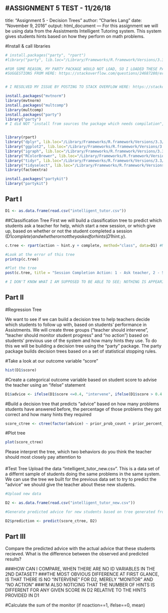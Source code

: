 #ASSIGNMENT 5 TEST - 11/26/18
---
title: "Assignment 5 - Decision Trees"
author: "Charles Lang"
date: "November 9, 2016"
output: html_document
---
For this assignment we will be using data from the Assistments Intelligent Tutoring system. This system gives students hints based on how they perform on math problems. 

#Install & call libraries
```r

# install.packages("party", "rpart")
#library("party", lib.loc="/Library/Frameworks/R.framework/Versions/3.3/Resources/library")

#FOR SOME REASON, MY PARTY PACKAGE WOULD NOT LOAD, SO I LOADED THESE PACKAGES FIRST
#SUGGESTIONS FROM HERE: https://stackoverflow.com/questions/24687280/error-installing-party-package-in-r


# I RESOLVED MY ISSUE BY POSTING TO STACK OVERFLOW HERE: https://stackoverflow.com/questions/53385377/party-package-installation-failure-and-error-messages?noredirect=1#comment93649496_53385377

install.packages("mvtnorm")
library(mvtnorm)
install.packages("multcomp")
library(multcomp)
install.packages("party")
library("party")
# I did NOT "install from sources the package which needs compilation", which allowed PARTY to finally install!


library(rpart)
library("dplyr", lib.loc="/Library/Frameworks/R.framework/Versions/3.3/Resources/library")
library("ggplot2", lib.loc="/Library/Frameworks/R.framework/Versions/3.3/Resources/library")
library("igraph", lib.loc="/Library/Frameworks/R.framework/Versions/3.3/Resources/library")
library("RColorBrewer", lib.loc="/Library/Frameworks/R.framework/Versions/3.3/Resources/library")
library("tidyr", lib.loc="/Library/Frameworks/R.framework/Versions/3.3/Resources/library")
library("tidyselect", lib.loc="/Library/Frameworks/R.framework/Versions/3.3/Resources/library")
library(factoextra)

install.packages("partykit")
library("partykit")
```

## Part I
```r
D1 <- as.data.frame(read.csv("intelligent_tutor.csv"))
```

##Classification Tree
First we will build a classification tree to predict which students ask a teacher for help, which start a new session, or which give up, based on whether or not the student completed a session (D1$complete) and whether or not they asked for hints (D1$hint.y). 
```r

c.tree <- rpart(action ~ hint.y + complete, method="class", data=D1) #Notice the standard R notion for a formula X ~ Y

#Look at the error of this tree
printcp(c.tree)

#Plot the tree
post(c.tree, title = "Session Completion Action: 1 - Ask teacher, 2 - Start new session, 3 - Give up", filename = "tree.ps")

# I DON'T KNOW WHAT I AM SUPPOSED TO BE ABLE TO SEE; NOTHING IS APPEARING
```
## Part II

#Regression Tree

We want to see if we can build a decision tree to help teachers decide which students to follow up with, based on students' performance in Assistments. We will create three groups ("teacher should intervene", "teacher should monitor student progress" and "no action") based on students' previous use of the system and how many hints they use. To do this we will be building a decision tree using the "party" package. The party package builds decision trees based on a set of statistical stopping rules.

#Take a look at our outcome variable "score"
```r
hist(D1$score)
```

#Create a categorical outcome variable based on student score to advise the teacher using an "ifelse" statement
```r
D1$advice <- ifelse(D1$score <=0.4, "intervene", ifelse(D1$score > 0.4 & D1$score <=0.8, "monitor", "no action"))
```

#Build a decision tree that predicts "advice" based on how many problems students have answered before, the percentage of those problems they got correct and how many hints they required
```r
score_ctree <- ctree(factor(advice) ~ prior_prob_count + prior_percent_correct + hints, D1)
```

#Plot tree
```r
plot(score_ctree)
```

Please interpret the tree, which two behaviors do you think the teacher should most closely pay attemtion to

#### <!-- IN GENERAL, THE TEACHER SHOULD PAY ATTENTION TO STUDENTS WHO NEEDED A LOT OF HINTS (>12), YET STILL HAD A LOW "PERCENT CORRECT" SCORE -->
####  <!-- THE TEACHER SHOULD ALSO WATCH STUDENTS WHO DID NOT USE A LOT OF HINTS, YET HAD A LOW "PRIOR PROBLEM" COUNT -->

  <!-- I DO NOT FEEL COMPLETELY CONFIDENT ABOUT HOW I AM INTERPRETING THE GRAPH BELOW. IS THE DARK BAR INTERVENING? -->
  <!-- I ALSO DO NOT KNOW WHY THE RIGHT-MOST LINE IS NOT CONNECTED TO ANYTHING...IS THIS AN ERROR? IF SOMEONE NEEDED SO MANY HINTS,       
  SHOULDN'T THAT BE A FLAG? -->

  <!-- AM I INTERPRETING THIS CORRECTLY? I AM MOST CONFUSED ABOUT THE BLANK FOR "DO NOTHING" WHEN SOMEONE NEEDS SO MANY HINTS, AND ALSO WHY NODE 8 LOOKS SO DIFFERENT THAN THE REST OF THE BAR GRAPHS. I ALSO DON'T UNDERSTAND THE "P=" IN EACH NODE. IS THIS A PROBABILITY, OR A P-VALUE? AND WHAT DOES THIS MEAN FOR THE DATA-SET SPECIFICALLY? -->

#Test Tree
Upload the data "intelligent_tutor_new.csv". This is a data set of a differnt sample of students doing the same problems in the same system. We can use the tree we built for the previous data set to try to predict the "advice" we should give the teacher about these new students. 

```r
#Upload new data

D2 <- as.data.frame(read.csv("intelligent_tutor_new.csv"))

#Generate predicted advice for new students based on tree generated from old students

D2$prediction <- predict(score_ctree, D2)

``` 
## Part III
Compare the predicted advice with the actual advice that these students recieved. What is the difference between the observed and predicted results?

###HOW CAN I COMPARE, WHEN THERE ARE NO ID VARIABLES IN THE 2ND DATASET?
###THE MOST OBVIOUS DIFFERENCE AT FIRST GLANCE, IS THAT THERE IS NO "INTERVENE" FOR D2, MERELY "MONITOR" AND "NO ACTION"
###I'M ALSO NOTICING THAT THE NUMBER OF HINTS IS DIFFERENT FOR ANY GIVEN SCORE IN D2 RELATIVE TO THE HINTS PROVIDED IN D1

#Calculate the sum of the monitor (if noaction==1, ifelse==0, mean)

